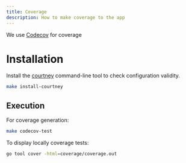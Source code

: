 ```yaml
---
title: Coverage
description: How to make coverage to the app
---
```


We use [Codecov](https://about.codecov.io/) for coverage

# Installation

Install the [courtney](https://github.com/DemerzelSolutions/courtney) command-line tool to check configuration validity.

```bash
make install-courtney
```

## Execution

For coverage generation:

```bash
make codecov-test
```

To display locally coverage tests:

```bash
go tool cover -html=coverage/coverage.out
```